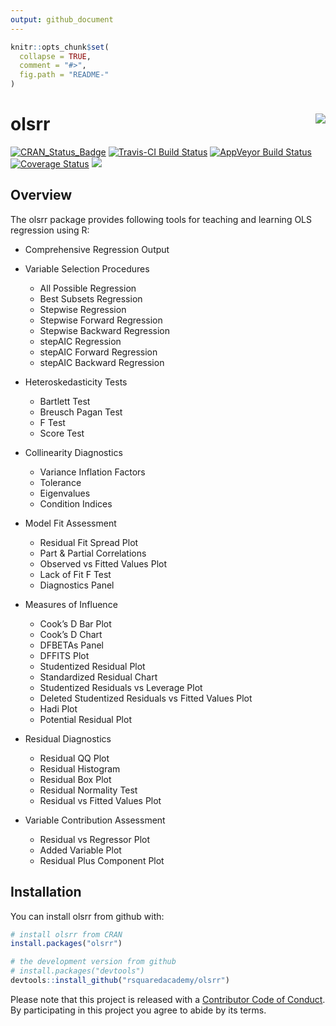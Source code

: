 ```yaml
---
output: github_document
---
```


<!-- README.md is generated from README.Rmd. Please edit that file -->

```r
knitr::opts_chunk$set(
  collapse = TRUE,
  comment = "#>",
  fig.path = "README-"
)
```

# olsrr <img src="olsrr.jpg" align="right" />

[![CRAN_Status_Badge](http://www.r-pkg.org/badges/version/olsrr)](https://cran.r-project.org/package=olsrr)
[![Travis-CI Build Status](https://travis-ci.org/rsquaredacademy/olsrr.svg?branch=master)](https://travis-ci.org/rsquaredacademy/olsrr)
[![AppVeyor Build Status](https://ci.appveyor.com/api/projects/status/github/rsquaredacademy/olsrr?branch=master&svg=true)](https://ci.appveyor.com/project/rsquaredacademy/olsrr)
[![Coverage Status](https://img.shields.io/codecov/c/github/rsquaredacademy/olsrr/master.svg)](https://codecov.io/github/rsquaredacademy/olsrr?branch=master)
[![](https://cranlogs.r-pkg.org/badges/grand-total/olsrr)](https://cran.r-project.org/package=olsrr)


## Overview

The olsrr package provides following tools for teaching and learning OLS regression using R:

- Comprehensive Regression Output

- Variable Selection Procedures
	- All Possible Regression
	- Best Subsets Regression
	- Stepwise Regression
	- Stepwise Forward Regression
	- Stepwise Backward Regression
	- stepAIC Regression
	- stepAIC Forward Regression
	- stepAIC Backward Regression

- Heteroskedasticity Tests
	- Bartlett Test
	- Breusch Pagan Test
	- F Test
	- Score Test

- Collinearity Diagnostics
	- Variance Inflation Factors
	- Tolerance
	- Eigenvalues
	- Condition Indices

- Model Fit Assessment
	- Residual Fit Spread Plot
	- Part & Partial Correlations
	- Observed vs Fitted Values Plot
	- Lack of Fit F Test
	- Diagnostics Panel

- Measures of Influence
	- Cook's D Bar Plot
	- Cook's D Chart
	- DFBETAs Panel
	- DFFITS Plot
	- Studentized Residual Plot
	- Standardized Residual Chart
	- Studentized Residuals vs Leverage Plot
	- Deleted Studentized Residuals vs Fitted Values Plot
	- Hadi Plot
	- Potential Residual Plot

- Residual Diagnostics
	- Residual QQ Plot
	- Residual Histogram
	- Residual Box Plot
	- Residual Normality Test
	- Residual vs Fitted Values Plot

- Variable Contribution Assessment
	- Residual vs Regressor Plot
	- Added Variable Plot
	- Residual Plus Component Plot


## Installation

You can install olsrr from github with:

```r
# install olsrr from CRAN
install.packages("olsrr")

# the development version from github
# install.packages("devtools")
devtools::install_github("rsquaredacademy/olsrr")
```

Please note that this project is released with a [Contributor Code of Conduct](CONDUCT.md). By participating in this project you agree to abide by its terms.
